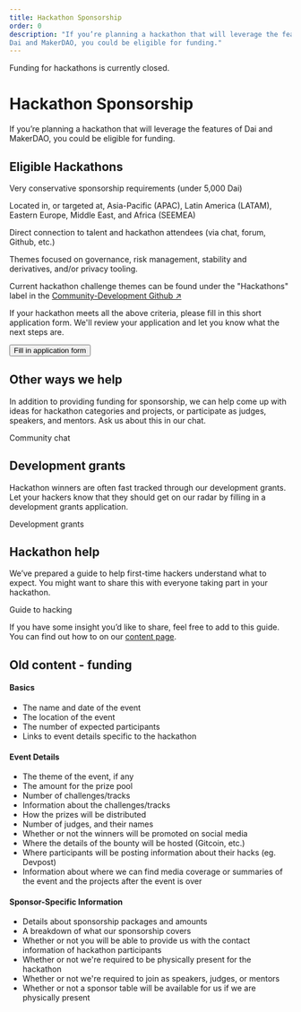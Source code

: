 ```yaml
---
title: Hackathon Sponsorship
order: 0
description: "If you’re planning a hackathon that will leverage the features of 
Dai and MakerDAO, you could be eligible for funding."
---
```


<StatusBanner sticky warning>

Funding for hackathons is currently closed.

</StatusBanner>

# Hackathon Sponsorship

If you’re planning a hackathon that will leverage the features of
Dai and MakerDAO, you could be eligible for funding.

## Eligible Hackathons

<Checklist>

Very conservative sponsorship requirements \(under 5,000 Dai\)

Located in, or targeted at, Asia-Pacific \(APAC\), Latin America \(LATAM\), Eastern Europe, Middle East, and Africa \(SEEMEA\)

Direct connection to talent and hackathon attendees \(via chat, forum, Github, etc.\)

Themes focused on governance, risk management, stability and derivatives, and/or privacy tooling.

Current hackathon challenge themes can be found under the "Hackathons" label in the [Community-Development Github ↗](https://github.com/makerdao/community/issues?q=is%3Aissue+is%3Aopen+label%3Ahackathons)

</Checklist>

If your hackathon meets all the above criteria, please fill in this short application form.
We'll review your application and let you know what the next steps are.

<Button>Fill in application form</Button>

## Other ways we help

In addition to providing funding for sponsorship, we can help come up with ideas for hackathon categories and projects,
or participate as judges, speakers, and mentors. Ask us about this in our chat.

<Link
  to="https://chat.makerdao.com/channel/community-development"
  icon="rocketchat"
>
  Community chat
</Link>

## Development grants

Hackathon winners are often fast tracked through our development grants.
Let your hackers know that they should get on our radar by filling in a development grants application.

<Link to="/funding/development-grants">Development grants</Link>

## Hackathon help

We’ve prepared a guide to help first-time hackers understand what to expect.
You might want to share this with everyone taking part in your hackathon.

<Link to="/work_with_us/hackathons/guide-to-hacking/">Guide to hacking</Link>

<Callout icon="question">

If you have some insight you’d like to share, feel free to add to this guide.
You can find out how to on our [content page](/work_with_us/content/).

</Callout>

## Old content - funding

#### Basics

- The name and date of the event
- The location of the event
- The number of expected participants
- Links to event details specific to the hackathon

#### Event Details

- The theme of the event, if any
- The amount for the prize pool
- Number of challenges/tracks
- Information about the challenges/tracks
- How the prizes will be distributed
- Number of judges, and their names
- Whether or not the winners will be promoted on social media
- Where the details of the bounty will be hosted \(Gitcoin, etc.\)
- Where participants will be posting information about their hacks \(eg. Devpost\)
- Information about where we can find media coverage or summaries of the event and the projects after the event is over

#### Sponsor-Specific Information

- Details about sponsorship packages and amounts
- A breakdown of what our sponsorship covers
- Whether or not you will be able to provide us with the contact information of hackathon participants
- Whether or not we're required to be physically present for the hackathon
- Whether or not we're required to join as speakers, judges, or mentors
- Whether or not a sponsor table will be available for us if we are physically present
